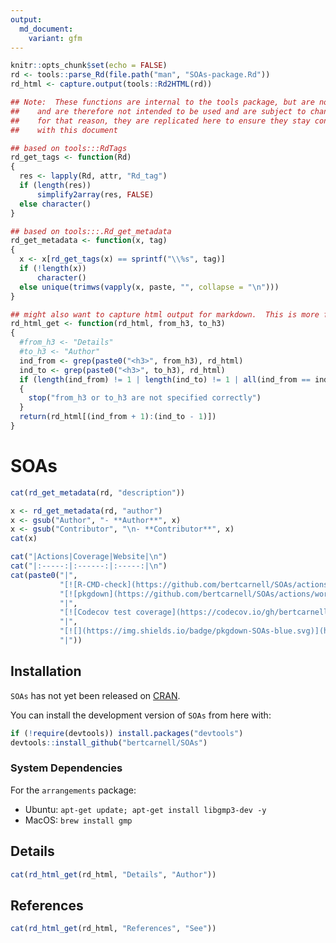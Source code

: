 ```yaml
---
output: 
  md_document:
    variant: gfm
---
```


```r
knitr::opts_chunk$set(echo = FALSE)
rd <- tools::parse_Rd(file.path("man", "SOAs-package.Rd"))
rd_html <- capture.output(tools::Rd2HTML(rd))

## Note:  These functions are internal to the tools package, but are not exposed
##    and are therefore not intended to be used and are subject to change.
##    for that reason, they are replicated here to ensure they stay consistent
##    with this document

## based on tools:::RdTags
rd_get_tags <- function(Rd)
{
  res <- lapply(Rd, attr, "Rd_tag")
  if (length(res)) 
      simplify2array(res, FALSE)
  else character()
}

## based on tools:::.Rd_get_metadata
rd_get_metadata <- function(x, tag)
{
  x <- x[rd_get_tags(x) == sprintf("\\%s", tag)]
  if (!length(x)) 
      character()
  else unique(trimws(vapply(x, paste, "", collapse = "\n")))
}

## might also want to capture html output for markdown.  This is more fragile
rd_html_get <- function(rd_html, from_h3, to_h3)
{
  #from_h3 <- "Details"
  #to_h3 <- "Author"
  ind_from <- grep(paste0("<h3>", from_h3), rd_html)
  ind_to <- grep(paste0("<h3>", to_h3), rd_html)
  if (length(ind_from) != 1 | length(ind_to) != 1 | all(ind_from == ind_to))
  {
    stop("from_h3 or to_h3 are not specified correctly")
  }
  return(rd_html[(ind_from + 1):(ind_to - 1)])
}
```

<!--- DO NOT EDIT:  AUTOMATICALLY GENERATED from README.Rmd -->

# SOAs

```r
cat(rd_get_metadata(rd, "description"))
```

```r
x <- rd_get_metadata(rd, "author")
x <- gsub("Author", "- **Author**", x)
x <- gsub("Contributor", "\n- **Contributor**", x)
cat(x)
```

```r
cat("|Actions|Coverage|Website|\n")
cat("|:-----:|:------:|:-----:|\n")
cat(paste0("|", 
           "[![R-CMD-check](https://github.com/bertcarnell/SOAs/actions/workflows/r_cmd_check.yml/badge.svg)](https://github.com/bertcarnell/SOAs/actions/workflows/r_cmd_check.yml)",
           "[![pkgdown](https://github.com/bertcarnell/SOAs/actions/workflows/pkgdown.yaml/badge.svg)](https://github.com/bertcarnell/SOAs/actions/workflows/pkgdown.yaml)",
           "|",
           "[![Codecov test coverage](https://codecov.io/gh/bertcarnell/SOAs/branch/main/graph/badge.svg)](https://codecov.io/gh/bertcarnell/SOAs?branch=main)",
           "|",
           "[![](https://img.shields.io/badge/pkgdown-SOAs-blue.svg)](https://bertcarnell.github.io/SOAs/)",
           "|"))
```

## Installation

`SOAs` has not yet been released on [CRAN](https://CRAN.R-project.org).

You can install the development version of `SOAs` from here with:

```r
if (!require(devtools)) install.packages("devtools")
devtools::install_github("bertcarnell/SOAs")
```

### System Dependencies

For the `arrangements` package:

- Ubuntu: `apt-get update; apt-get install libgmp3-dev -y`
- MacOS: `brew install gmp`

## Details

```r
cat(rd_html_get(rd_html, "Details", "Author"))
```

## References

```r
cat(rd_html_get(rd_html, "References", "See"))
```

